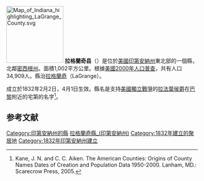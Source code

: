{{noteTA
|T=zh-hans:拉格兰奇县 (印第安纳州);zh-hk:拉格蘭奇縣 (印第安納州);zh-tw:拉格蘭奇郡 (印地安納州);
|G1=USState
}}

[[File:Map_of_Indiana_highlighting_LaGrange_County.svg|150px]]
'''拉格蘭奇县'''（{{lang-en|LaGrange County}}）是位於[[美國|美國]][[印第安納州|印第安納州]]東北部的一個縣，北鄰[[密西根州|密西根州]]。面積1,002平方公里。根據[[美國2000年人口普查|美國2000年人口普查]]，共有人口34,909人。縣治[[拉格蘭奇_(印地安納州)|拉格蘭奇]]（LaGrange）。

成立於1832年2月2日，4月1日生效。縣名是支持[[美國獨立戰爭|美國獨立戰爭]]的[[拉法葉侯爵|拉法葉侯爵]]在[[巴黎|巴黎]]附近的宅第的名字<ref>Kane, J. N. and C. C. Aiken. The American Counties: Origins of County Names Dates of Creation and Population Data 1950-2000. Lanham, MD.: Scarecrow Press, 2005.</ref>。

==参考文献==
{{Reflist}}

{{印第安納州}}
{{拉格蘭奇縣 (印地安納州)}}
{{Authority control}}

{{DEFAULTSORT:LaGrange County}}
[[Category:印第安納州的縣|Category:印第安納州的縣]]
[[Category:拉格蘭奇縣_(印第安納州)|]]
[[Category:1832年建立的聚居地|Category:1832年建立的聚居地]]
[[Category:1832年印第安納州建立|Category:1832年印第安納州建立]]